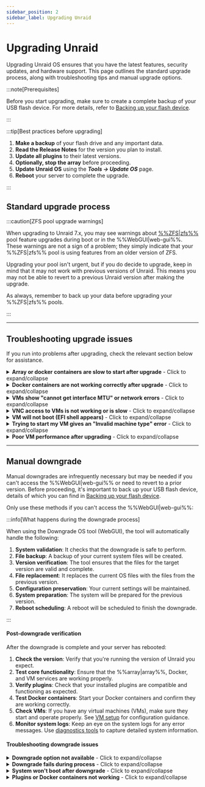 ```yaml
---
sidebar_position: 2
sidebar_label: Upgrading Unraid
---
```



# Upgrading Unraid

Upgrading Unraid OS ensures that you have the latest features, security updates, and hardware support. This page outlines the standard upgrade process, along with troubleshooting tips and manual upgrade options.

:::note[Prerequisites]

Before you start upgrading, make sure to create a complete backup of your USB flash device. For more details, refer to [Backing up your flash device](../maintain-and-update/changing-the-flash-device.mdx#backing-up-your-flash-device).

:::

:::tip[Best practices before upgrading]

1. **Make a backup** of your flash drive and any important data.
2. **Read the Release Notes** for the version you plan to install.
3. **Update all plugins** to their latest versions.
4. **Optionally, stop the array** before proceeding.
5. **Update Unraid OS** using the **_Tools → Update OS_** page.
6. **Reboot** your server to complete the upgrade.

:::

## Standard upgrade process

<Tabs>
  <TabItem value="modern-7x" label="Unraid 7.x and later" default>
    <UpgradeModern />
  </TabItem>

  <TabItem value="legacy-611-612" label="Unraid 6.11 to 6.12">
    <UpgradeLegacy611612 />
  </TabItem>
</Tabs>

:::caution[ZFS pool upgrade warnings]

When upgrading to Unraid 7.x, you may see warnings about [%%ZFS|zfs%%](../../advanced-configurations/optimize-storage/zfs-storage.mdx) pool feature upgrades during boot or in the %%WebGUI|web-gui%%. These warnings are not a sign of a problem; they simply indicate that your %%ZFS|zfs%% pool is using features from an older version of ZFS.

Upgrading your pool isn't urgent, but if you do decide to upgrade, keep in mind that it may not work with previous versions of Unraid. This means you may not be able to revert to a previous Unraid version after making the upgrade.

As always, remember to back up your data before upgrading your %%ZFS|zfs%% pools.

:::

---

## Troubleshooting upgrade issues

If you run into problems after upgrading, check the relevant section below for assistance.

<details>
  <summary><strong>Array or docker containers are slow to start after upgrade</strong> - Click to expand/collapse</summary>

A one-time migration may be necessary for Docker containers after certain upgrades. This process can take time, especially if you have many images. Be patient during this process; performance should normalize after the initial start.

</details>

<details>
  <summary><strong>Docker containers are not working correctly after upgrade</strong> - Click to expand/collapse</summary>

If you encounter errors like _"layers from manifest don't match image configuration,"_ you may need to rebuild your Docker image file. Here’s how:

1. Go to **_Settings → Docker_** and stop the Docker service.
2. Check the box to delete the Docker image and click the delete button.
3. Restart Docker to recreate the image.
4. Navigate to the **Apps** tab, **Previous Apps** and check off what you wish to reinstall and click **"Install xx Applications"**.

</details>

<details>
  <summary><strong>VMs show "cannot get interface MTU" or network errors</strong> - Click to expand/collapse</summary>

If you've used a custom bridge name for %%VM|vm%% networking, update all %%VMs|vm%% to use the default `br0` bridge by following these steps:

1. Go to the **VMs** tab and edit each %%VM|vm%% (make sure to enable **Advanced View**).
2. Set the network bridge to `br0` and click **Apply**.
3. Navigate to **_Settings → VM Manager_** (in **Advanced View**) and set the default bridge to `br0`.

</details>

<details>
  <summary><strong>VNC access to VMs is not working or is slow</strong> - Click to expand/collapse</summary>

For older %%VMs|vm%%, you may need to update the %%VNC|vnc-session%% video driver:

1. Edit the %%VM|vm%% from the **VMs** tab (select **Advanced View**).
2. Set the **%%VNC|vnc-session%% Video Driver** to **QXL** (recommended). Try **Cirrus** or **vmvga** if you have limited success with QXL.
3. Click **Apply** to save the changes.

</details>

<details>
  <summary><strong>VM will not boot (EFI shell appears)</strong> - Click to expand/collapse</summary>

If you have %%OVMF|ovmf%%-based %%VMs|vm%% created in older Unraid versions, you might encounter an EFI shell. You can boot the %%VM|vm%% by entering the following commands:

1. Type `fs0:`.
2. Then type `cd efi/boot`.
3. Finally, type `bootx64.efi`.

If `fs0:` doesn't work, you can try `fs1:` instead. If you continue to have issues, please visit the [Unraid forums](https://forums.unraid.net/) for assistance.

</details>

<details>
  <summary><strong>Trying to start my VM gives an "Invalid machine type" error</strong> - Click to expand/collapse</summary>

To resolve this, edit the %%VM|vm%% in the %%WebGUI|web-gui%% and click **Apply** without making any changes. This action will update the machine type to the latest supported version.

</details>

<details>
  <summary><strong>Poor VM performance after upgrading</strong> - Click to expand/collapse</summary>

If your %%VM|vm%% is slow after an upgrade, go to the %%VM|vm%% settings (in **Advanced View**) and update the **Machine** type version to the latest revision (e.g., change from `i440fx-2.5` to `i440fx-2.7`). Make sure not to change the prefix (for example, don't switch from `i440fx` to `Q35`).

</details>

---

## Manual downgrade

Manual downgrades are infrequently necessary but may be needed if you can't access the %%WebGUI|web-gui%% or need to revert to a prior version. Before proceeding, it's important to back up your USB flash device, details of which you can find in [Backing up your flash device](../maintain-and-update/changing-the-flash-device.mdx#backing-up-your-flash-device).

Only use these methods if you can't access the %%WebGUI|web-gui%%:

<Tabs>
  <TabItem value="Simplest method" label="Simplest method">
    <ManualDowngradeSimplest />
  </TabItem>

  <TabItem value="Command line method" label="Command line method">
    <ManualDowngradeCommandLine />
  </TabItem>
</Tabs>

:::info[What happens during the downgrade process]

When using the Downgrade OS tool (WebGUI), the tool will automatically handle the following:

1. **System validation**: It checks that the downgrade is safe to perform.
2. **File backup**: A backup of your current system files will be created.
3. **Version verification**: The tool ensures that the files for the target version are valid and complete.
4. **File replacement**: It replaces the current OS files with the files from the previous version.
5. **Configuration preservation**: Your current settings will be maintained.
6. **System preparation**: The system will be prepared for the previous version.
7. **Reboot scheduling**: A reboot will be scheduled to finish the downgrade.

:::

#### Post-downgrade verification

After the downgrade is complete and your server has rebooted:

1. **Check the version**: Verify that you're running the version of Unraid you expect.
2. **Test core functionality**: Ensure that the %%array|array%%, Docker, and VM services are working properly.
3. **Verify plugins**: Check that your installed plugins are compatible and functioning as expected.
4. **Test Docker containers**: Start your Docker containers and confirm they are working correctly.
5. **Check VMs**: If you have any virtual machines (VMs), make sure they start and operate properly. See [VM setup](../../using-unraid-to/create-virtual-machines/vm-setup.mdx) for configuration guidance.
6. **Monitor system logs**: Keep an eye on the system logs for any error messages. Use [diagnostics tools](../../troubleshooting/diagnostics/capture-diagnostics-and-logs.mdx) to capture detailed system information.

#### Troubleshooting downgrade issues

<details>
  <summary><strong>Downgrade option not available</strong> - Click to expand/collapse</summary>

If you don’t see an option to downgrade:

- **Check system history**: Make sure you've previously upgraded from a compatible version.
- **Verify file integrity**: Previous version files might be corrupted or missing.
- **Check compatibility**: The earlier version may not be compatible with your current hardware.
- **Manual method**: If needed, follow the manual downgrade methods outlined on this page.

</details>

<details>
  <summary><strong>Downgrade fails during process</strong> - Click to expand/collapse</summary>

If the downgrade process doesn't go as planned:

1. **Don’t panic**: Your system should still work with the current version.
2. **Check logs**: Take a look at the system logs to find specific error messages. Use [diagnostics tools](../../troubleshooting/diagnostics/capture-diagnostics-and-logs.mdx) for comprehensive log analysis.
3. **Verify files**: Ensure that all required files for the target version are available.
4. **Try the manual method**: If the tool doesn't work, consider using the manual downgrade methods.
5. **Contact support**: If problems continue, reach out to Unraid support with your diagnostics.

</details>

<details>
  <summary><strong>System won't boot after downgrade</strong> - Click to expand/collapse</summary>

If your system doesn’t boot after downgrading:

1. **Boot from USB**: Use another computer to access your USB flash device. See [boot troubleshooting](../../troubleshooting/common-issues/boot-and-startup-failures.mdx) for detailed recovery steps.
2. **Restore from backup**: Copy your backup files back to the USB device.
3. **Check file integrity**: Make sure all system files are present and not damaged.
4. **Try Safe Mode**: Boot into [Safe Mode](../../using-unraid-to/customize-your-experience/plugins.mdx#troubleshooting-with-safe-mode) for further troubleshooting.
5. **Manual recovery**: If necessary, utilize the manual recovery methods.

</details>

<details>
  <summary><strong>Plugins or Docker containers not working</strong> - Click to expand/collapse</summary>

After downgrading, some plugins or containers may not function properly:

- **Update plugins**: Look for plugin updates that work with the downgraded version. Check [Community Applications](../../using-unraid-to/run-docker-containers/community-applications.mdx) for compatible versions.
- **Rebuild Docker**: Delete and recreate your Docker image file. See [Docker troubleshooting](../../troubleshooting/common-issues/docker-troubleshooting.mdx#re-creating-the-docker-image-file) for detailed steps.
  - **Check dependencies**: Ensure that all necessary dependencies are available.
  - **Plugin compatibility**: Some plugins might not support earlier Unraid versions.
  - **UI/WebGUI feature-dependent plugins**: Plugins relying on newer WebGUI features may not operate correctly on older versions.
  - **Theme plugins**: Visual customization plugins may require updates or removal if they are incompatible.

</details>
